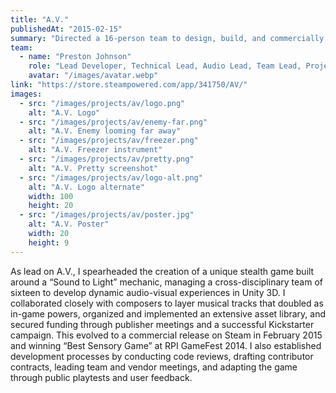 ```yaml
---
title: "A.V."
publishedAt: "2015-02-15"
summary: "Directed a 16-person team to design, build, and commercially release A.V., a Unity 3D stealth game driven by an innovative “Sound to Light” mechanic."
team:
  - name: "Preston Johnson"
    role: "Lead Developer, Technical Lead, Audio Lead, Team Lead, Project Manager"
    avatar: "/images/avatar.webp"
link: "https://store.steampowered.com/app/341750/AV/"
images:
  - src: "/images/projects/av/logo.png"
    alt: "A.V. Logo"
  - src: "/images/projects/av/enemy-far.png"
    alt: "A.V. Enemy looming far away"
  - src: "/images/projects/av/freezer.png"
    alt: "A.V. Freezer instrument"
  - src: "/images/projects/av/pretty.png"
    alt: "A.V. Pretty screenshot"
  - src: "/images/projects/av/logo-alt.png"
    alt: "A.V. Logo alternate"
    width: 100
    height: 20
  - src: "/images/projects/av/poster.jpg"
    alt: "A.V. Poster"
    width: 20
    height: 9
---
```


As lead on A.V., I spearheaded the creation of a unique stealth game built around a “Sound to Light” mechanic, managing a cross-disciplinary team of sixteen to develop dynamic audio-visual experiences in Unity 3D.
I collaborated closely with composers to layer musical tracks that doubled as in-game powers, organized and implemented an extensive asset library,
and secured funding through publisher meetings and a successful Kickstarter campaign. This evolved to a commercial release on Steam in February 2015 and winning “Best Sensory Game” at RPI GameFest 2014.
I also established development processes by conducting code reviews, drafting contributor contracts, leading team and vendor meetings, and adapting the game through public playtests and user feedback.
